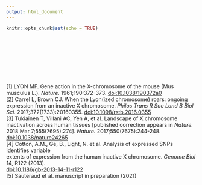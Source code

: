 ```yaml
---
output: html_document
---
```



```r
knitr::opts_chunk$set(echo = TRUE)
```

<br />

<br />

<br />

<br />

[1] LYON MF. Gene action in the X-chromosome of the mouse (Mus musculus L.). *Nature.* 1961;190:372-373. [doi:10.1038/190372a0](https://www.nature.com/articles/190372a0)\
[2] Carrel L, Brown CJ. When the Lyon(ized chromosome) roars: ongoing expression from an inactive X chromosome. *Philos Trans R Soc Lond B Biol Sci.* 2017;372(1733):20160355. [doi:10.1098/rstb.2016.0355](https://royalsocietypublishing.org/doi/10.1098/rstb.2016.0355)\
[3] Tukiainen T, Villani AC, Yen A, et al. Landscape of X chromosome inactivation across human tissues [published correction appears in *Nature.* 2018 Mar 7;555(7695):274]. *Nature.* 2017;550(7675):244-248. [doi:10.1038/nature24265](https://doi.org/10.1038/nature24265)\
[4] Cotton, A.M., Ge, B., Light, N. et al. Analysis of expressed SNPs identifies variable\
extents of expression from the human inactive X chromosome. *Genome Biol* 14, R122 (2013).\
[doi:10.1186/gb-2013-14-11-r122](https://doi.org/10.1186/gb-2013-14-11-r122)\
[5] Sauteraud et al. manuscript in preparation (2021)
